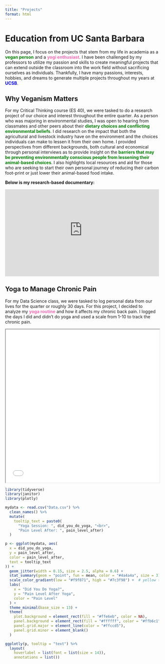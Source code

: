 ```yaml
---
title: "Projects"
format: html
---
```

# Education from UC Santa Barbara

On this page, I focus on the projects that stem from my life in academia as a <span style="color: green">**vegan person**</span> and a <span style="color: hotpink">**yogi enthusiast**</span>. I have been challenged by my professors to utilize my passion and skills to create meaningful projects that can extend outside the classroom into the work field without sacrificing ourselves as individuals. Thankfully, I have many passions, interests, hobbies, and dreams to generate multiple projects throughout my years at <span style="color: blue">**UCSB**</span>.


## Why Veganism Matters

For my Critical Thinking course (ES 40), we were tasked to do a research project of our choice and interest throughout the entire quarter. As a person who was majoring in environmental studies, I was open to hearing from classmates and other peers about their <span style="color: green">**dietary choices and conflicting environmental beliefs**</span>. I did research on the impact that both the agricultural and livestock industry have on the environment and the choices individuals can make to lessen it from their own home. I provided perspectives from different backgrounds, both cultural and economical through personal interviews as to provide insight on the<span style="color: green"> **barriers that may be preventing environmentally conscious people from lessening their animal-based choices**</span>. I also highlights local resources and aid for those who are seeking to start their own personal journey of reducing their carbon foot-print or just lower their animal-based food intake.

**Below is my research-based documentary:**

::: {style="position: relative; padding-bottom: 56.25%; height: 0; overflow: hidden;"}
<iframe
    src="https://www.youtube-nocookie.com/embed/fQl_8q3BXts"
    style="position: absolute; top: 0; left: 0; width: 100%; height: 100%;"
    frameborder="0"
    allow="accelerometer; autoplay; clipboard-write; encrypted-media; gyroscope; picture-in-picture"
    allowfullscreen> </iframe>
:::

## Yoga to Manage Chronic Pain

For my Data Science class, we were tasked to log personal data from our lives for the quarter or roughly 30 days. For this project, I decided to analyze my <span style="color: hotpink">**yoga routine**</span> and how it affects my chronic back pain. I logged the days I did and didn't do yoga and used a scale from 1-10 to track the chronic pain.

<iframe src="plotly_plot.html" width="100%" height="500px"></iframe>

```r

library(tidyverse)
library(janitor)
library(plotly)

mydata <- read.csv("Data.csv") %>%
  clean_names() %>%
  mutate(
    tooltip_text = paste0(
      "Yoga Session: ", did_you_do_yoga, "<br>",
      "Pain Level After: ", pain_level_after)
  )

p <- ggplot(mydata, aes(
  x = did_you_do_yoga,
  y = pain_level_after,
  color = pain_level_after,
  text = tooltip_text
)) +
  geom_jitter(width = 0.15, size = 2.5, alpha = 0.6) +
  stat_summary(geom = "point", fun = mean, color = "#4a4a4a", size = 3) +
  scale_color_gradient(low = "#f9f871", high = "#7c3f98") +  # yellow to purple gradient
  labs(
    x = "Did You Do Yoga?",
    y = "Pain Level After Yoga",
    color = "Pain Level"
  ) +
  theme_minimal(base_size = 13) +
  theme(
    plot.background = element_rect(fill = "#ffe6eb", color = NA),        # baby pink background
    panel.background = element_rect(fill = "#ffffff", color = "#ffb6c1"), # white panel with pink border
    panel.grid.major = element_line(color = "#ffccd5"),
    panel.grid.minor = element_blank()
  )

ggplotly(p, tooltip = "text") %>%
  layout(
    hoverlabel = list(font = list(size = 14)),
    annotations = list())




```

